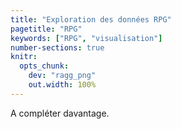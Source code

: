 ```yaml
---
title: "Exploration des données RPG"
pagetitle: "RPG"
keywords: ["RPG", "visualisation"]
number-sections: true
knitr:
  opts_chunk: 
    dev: "ragg_png"
    out.width: 100%
---
```


A compléter davantage.
